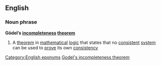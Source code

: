 ==English==
===Noun phrase===
{{wikipedia}}
'''Gödel’s [[incompleteness]] [[theorem]]'''

#A [[theorem]] in [[mathematical]] [[logic]] that states that no [[consistent]] [[system]] can be used to [[prove]] its own [[consistency]]

[[Category:English eponyms]]
[[Category:English words spelled with diacritics or ligatures|Godel's incompleteness theorem]]